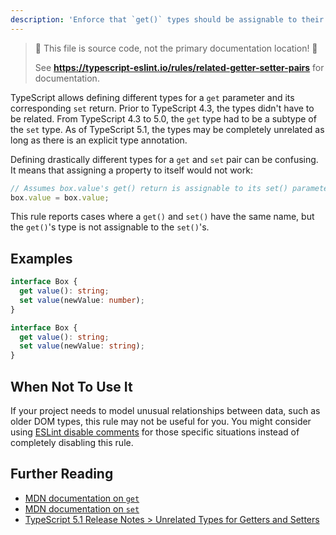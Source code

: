 ```yaml
---
description: 'Enforce that `get()` types should be assignable to their equivalent `set()` type.'
---
```



> 🛑 This file is source code, not the primary documentation location! 🛑
>
> See **https://typescript-eslint.io/rules/related-getter-setter-pairs** for documentation.

TypeScript allows defining different types for a `get` parameter and its corresponding `set` return.
Prior to TypeScript 4.3, the types didn't have to be related.
From TypeScript 4.3 to 5.0, the `get` type had to be a subtype of the `set` type.
As of TypeScript 5.1, the types may be completely unrelated as long as there is an explicit type annotation.

Defining drastically different types for a `get` and `set` pair can be confusing.
It means that assigning a property to itself would not work:

```ts
// Assumes box.value's get() return is assignable to its set() parameter
box.value = box.value;
```

This rule reports cases where a `get()` and `set()` have the same name, but the `get()`'s type is not assignable to the `set()`'s.

## Examples

<Tabs>
<TabItem value="❌ Incorrect">

```ts
interface Box {
  get value(): string;
  set value(newValue: number);
}
```

</TabItem>
<TabItem value="✅ Correct">

```ts
interface Box {
  get value(): string;
  set value(newValue: string);
}
```

</TabItem>
</Tabs>

## When Not To Use It

If your project needs to model unusual relationships between data, such as older DOM types, this rule may not be useful for you.
You might consider using [ESLint disable comments](https://eslint.org/docs/latest/use/configure/rules#using-configuration-comments-1) for those specific situations instead of completely disabling this rule.

## Further Reading

- [MDN documentation on `get`](https://developer.mozilla.org/en-US/docs/Web/JavaScript/Reference/Functions/get)
- [MDN documentation on `set`](https://developer.mozilla.org/en-US/docs/Web/JavaScript/Reference/Functions/set)
- [TypeScript 5.1 Release Notes > Unrelated Types for Getters and Setters](https://www.typescriptlang.org/docs/handbook/release-notes/typescript-5-1.html#unrelated-types-for-getters-and-setters)
